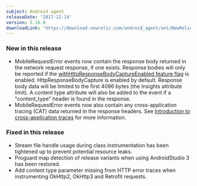 ```yaml
---
subject: Android agent
releaseDate: '2017-12-14'
version: 5.16.0
downloadLink: 'https://download.newrelic.com/android_agent/ant/NewRelic_Android_Agent_5.16.0.zip'
---
```


### New in this release

* MobileRequestError events now contain the response body returned in the network request response, if one exists. Response bodies will only be reported if the [withHttpResponseBodyCaptureEnabled feature flag](/docs/mobile-monitoring/new-relic-mobile-android/api-guides/android-agent-configuration-feature-flags#ff-withHttpResponseBodyCaptureEnabled) is enabled. HttpResponseBodyCapture is enabled by default. Response body data will be limited to the first 4096 bytes (the Insights attribute limit). A content type attribute will also be added to the event if a "content_type" header is found in the response.
* MobileRequestError events now also contain any cross-application tracing (CAT) data returned in the response headers. See [Introduction to cross-application traces](https://docs.newrelic.com/docs/apm/transactions/cross-application-traces/introduction-cross-application-traces) for more information.

### Fixed in this release

* Stream file handle usage during class instrumentation has been tightened up to prevent potential resource leaks.
* Proguard map detection of release variants when using AndroidStudio 3 has been restored.
* Add content type parameter missing from HTTP error traces when instrumenting OkHttp2, OkHttp3 and Retrofit requests.
